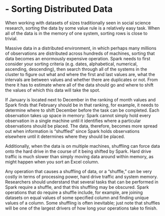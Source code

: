 # - Sorting Distributed Data

When working with datasets of sizes traditionally seen in social science research, sorting the data by some value rule is a relatively easy task. When all of the data is in the memory of one system, sorting rows is close to trivial.


Massive data in a distributed environment, in which perhaps many millions of observations are distributed across hundreds of machines, sorting that data becomes an enormously expensive operation. Spark needs to first consider your sorting criteria (e.g. dates, alphabetical, numerical, ascending, descending), then search through all of the systems in the cluster to figure out what and where the first and last values are, what the intervals are between values and whether there are duplicates or not. From there it has to estimate where all of the data should go and where to shift the values of which this data will take the spot.


If January is located next to December in the ranking of month values and Spark finds that February should be in that ranking, for example, it needs to determine where to shift December before the task can be completed.  Each observation takes up space in memory: Spark cannot simply hold every observation in a single machine until it identifies where a particular observations should be placed. The data, therefore, becomes more spread out when information is "shuffled" since Spark holds observations elsewhere until it determines where they should be placed.


Additionally, when the data is on multiple machines, shuffling can force data onto the hard drive in the course of it being shifted by Spark. Hard drive traffic is much slower than simply moving data around within memory, as might happen when you sort an Excel column. 


Any operation that causes a shuffling of data, or a "shuffle," can be very costly in terms of processing power, hard drive traffic and system memory.  Researchers should understand that several tasks that can be performed in Spark require a shuffle, and that this shuffling may be obscured. Spark operations that do require a shuffle include, for example, are joining datasets on equal values of some specified column and finding unique values of a column. Some shuffling is often inevitable; just note that shuffles will be one of the largest drivers of how long your operations take to finish.
